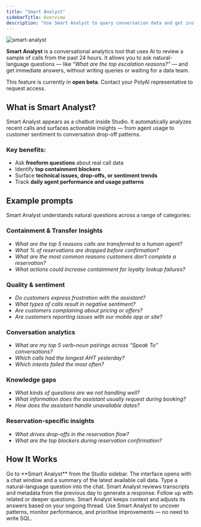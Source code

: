 ```yaml
---
title: "Smart Analyst"
sidebarTitle: Overview
description: "Use Smart Analyst to query conversation data and get instant insights."
---
```


![smart-analyst](/images/smart-analyst.png)

**Smart Analyst** is a conversational analytics tool that uses AI to review a sample of calls from the past 24 hours. It allows you to ask natural-language questions — like *“What are the top escalation reasons?”* — and get immediate answers, without writing queries or waiting for a data team.

This feature is currently in **open beta**. Contact your PolyAI representative to request access.

## What is Smart Analyst?

Smart Analyst appears as a chatbot inside Studio. It automatically analyzes recent calls and surfaces actionable insights — from agent usage to customer sentiment to conversation drop-off patterns.

### Key benefits:
- Ask **freeform questions** about real call data
- Identify **top containment blockers**
- Surface **technical issues, drop-offs, or sentiment trends**
- Track **daily agent performance and usage patterns**

## Example prompts

Smart Analyst understands natural questions across a range of categories:

### Containment & Transfer Insights
- *What are the top 5 reasons calls are transferred to a human agent?*
- *What % of reservations are dropped before confirmation?*
- *What are the most common reasons customers don’t complete a reservation?*
- *What actions could increase containment for loyalty lookup failures?*

### Quality & sentiment
- *Do customers express frustration with the assistant?*
- *What types of calls result in negative sentiment?*
- *Are customers complaining about pricing or offers?*
- *Are customers reporting issues with our mobile app or site?*

### Conversation analytics
- *What are my top 5 verb–noun pairings across “Speak To” conversations?*
- *Which calls had the longest AHT yesterday?*
- *Which intents failed the most often?*

### Knowledge gaps
- *What kinds of questions are we not handling well?*
- *What information does the assistant usually request during booking?*
- *How does the assistant handle unavailable dates?*

### Reservation-specific insights
- *What drives drop-offs in the reservation flow?*
- *What are the top blockers during reservation confirmation?*

## How It Works

<Steps>

<Step title="Open Smart Analyst">
Go to **Smart Analyst** from the Studio sidebar. The interface opens with a chat window and a summary of the latest available call data.
</Step>

<Step title="Ask your first question">
Type a natural-language question into the chat. Smart Analyst reviews transcripts and metadata from the previous day to generate a response.
</Step>

<Step title="Refine and explore">
Follow up with related or deeper questions. Smart Analyst keeps context and adjusts its answers based on your ongoing thread.
</Step>

<Step title="Review and act">
Use Smart Analyst to uncover patterns, monitor performance, and prioritise improvements — no need to write SQL.
</Step>

</Steps>